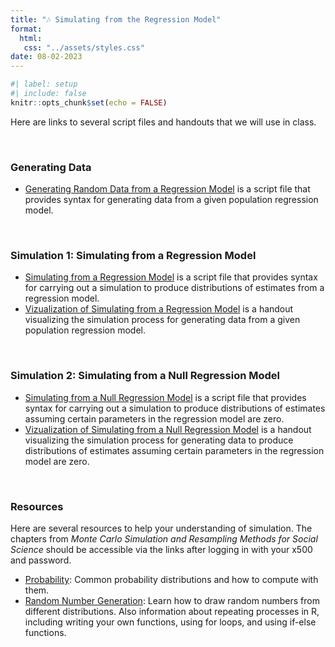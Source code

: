 ```yaml
---
title: "🎶 Simulating from the Regression Model"
format:
  html:
   css: "../assets/styles.css"
date: 08-02-2023
---
```



```r
#| label: setup
#| include: false
knitr::opts_chunk$set(echo = FALSE)
```

Here are links to several script files and handouts that we will use in class.

<br />


### Generating Data

- [Generating Random Data from a Regression Model](../scripts/02-01-01-generate-random-data.R) is a script file that provides syntax for generating data from a given population regression model.

<br />


### Simulation 1: Simulating from a Regression Model

- [Simulating from a Regression Model](../scripts/02-01-02-simulating-from-the-regression-model.R) is a script file that provides syntax for carrying out a simulation to produce distributions of estimates from a regression model.
- [Vizualization of Simulating from a Regression Model](../files/thought-experiment-01.pdf) is a handout visualizing the simulation process for generating data from a given population regression model.

<br />


### Simulation 2: Simulating from a Null Regression Model

- [Simulating from a Null Regression Model](../scripts/02-01-03-simulating-from-the-null-regression-model.R) is a script file that provides syntax for carrying out a simulation to produce distributions of estimates assuming certain parameters in the regression model are zero.
- [Vizualization of Simulating from a Null Regression Model](../files/thought-experiment-02.pdf) is a handout visualizing the simulation process for generating data to produce distributions of estimates assuming certain parameters in the regression model are zero.

<br />


### Resources

Here are several resources to help your understanding of simulation. The chapters from *Monte Carlo Simulation and Resampling Methods for Social Science* should be accessible via the links after logging in with your x500 and password. 

- [Probability](https://dx-doi-org.ezp2.lib.umn.edu/10.4135/9781483319605.n2): Common probability distributions and how to compute with them.
- [Random Number Generation](https://dx-doi-org.ezp2.lib.umn.edu/10.4135/9781483319605.n4): Learn how to draw random numbers from different distributions. Also information about repeating processes in R, including writing your own functions, using for loops, and using if-else functions.




